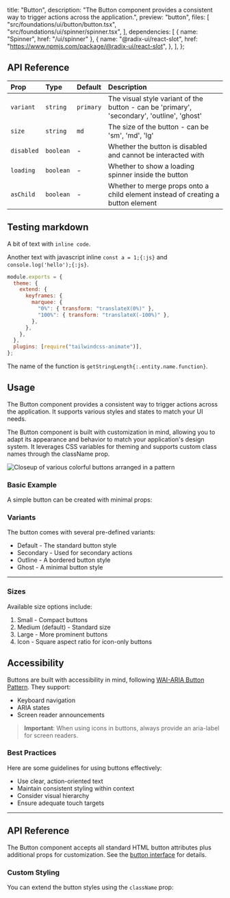   title: "Button",
  description:
    "The Button component provides a consistent way to trigger actions across the application.",
  preview: "button",
  files: [
    "src/foundations/ui/button/button.tsx",
    "src/foundations/ui/spinner/spinner.tsx",
  ],
  dependencies: [
    { name: "Spinner", href: "/ui/spinner" },
    {
      name: "@radix-ui/react-slot",
      href: "https://www.npmjs.com/package/@radix-ui/react-slot",
    },
  ],
};

## API Reference

| Prop       | Type      | Default   | Description                                                                                |
| :--------- | :-------- | :-------- | :----------------------------------------------------------------------------------------- |
| `variant`  | `string`  | `primary` | The visual style variant of the button - can be 'primary', 'secondary', 'outline', 'ghost' |
| `size`     | `string`  | `md`      | The size of the button - can be 'sm', 'md', 'lg'                                           |
| `disabled` | `boolean` | -         | Whether the button is disabled and cannot be interacted with                               |
| `loading`  | `boolean` | -         | Whether to show a loading spinner inside the button                                        |
| `asChild`  | `boolean` | -         | Whether to merge props onto a child element instead of creating a button element           |

## Testing markdown

A bit of text with `inline code`.

Another text with javascript inline `const a = 1;{:js}` and `console.log('hello');{:js}`.

```js {6,7} showLineNumbers "exports" title="tailwind.config.js" caption="footer here"
module.exports = {
  theme: {
    extend: {
      keyframes: {
        marquee: {
          "0%": { transform: "translateX(0%)" },
          "100%": { transform: "translateX(-100%)" },
        },
      },
    },
  },
  plugins: [require("tailwindcss-animate")],
};
```

The name of the function is `getStringLength{:.entity.name.function}`.

## Usage

The Button component provides a consistent way to trigger actions across the application. It supports various styles and states to match your UI needs.

The Button component is built with customization in mind, allowing you to adapt its appearance and behavior to match your application's design system. It leverages CSS variables for theming and supports custom class names through the className prop.

![Closeup of various colorful buttons arranged in a pattern](https://images.unsplash.com/photo-1572044162444-ad60f128bdea?auto=format&fit=crop&q=80)

### Basic Example

A simple button can be created with minimal props:

<Preview slug="button" />

### Variants

The button comes with several pre-defined variants:

- Default - The standard button style
- Secondary - Used for secondary actions
- Outline - A bordered button style
- Ghost - A minimal button style

---

### Sizes

Available size options include:

1. Small - Compact buttons
2. Medium (default) - Standard size
3. Large - More prominent buttons
4. Icon - Square aspect ratio for icon-only buttons

## Accessibility

Buttons are built with accessibility in mind, following [WAI-ARIA Button Pattern](https://www.w3.org/WAI/ARIA/apg/patterns/button/). They support:

- Keyboard navigation
- ARIA states
- Screen reader announcements

> **Important**: When using icons in buttons, always provide an aria-label for screen readers.

### Best Practices

Here are some guidelines for using buttons effectively:

- Use clear, action-oriented text
- Maintain consistent styling within context
- Consider visual hierarchy
- Ensure adequate touch targets

---

## API Reference

The Button component accepts all standard HTML button attributes plus additional props for customization. See the [button interface](#button-interface) for details.

### Custom Styling

You can extend the button styles using the `className` prop:
